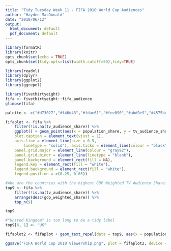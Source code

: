 ```yaml
---
title: "Tidy Tuesday Week 11 - FIFA 2010 World Cup Audiences"
author: "Hayden MacDonald"
date: "2018/06/12"
output:
  html_document: default
  pdf_document: default
---
```


```r
library(formatR)
library(knitr)
opts_chunk$set(echo = TRUE)
opts_chunk$set(tidy.opts=list(width.cutoff=50),tidy=TRUE)

library(readxl)
library(dplyr)
library(ggplot2)
library(ggrepel)
```

```r
library(fivethirtyeight)
fifa <- fivethirtyeight::fifa_audience
glimpse(fifa)
```

```r
palette <- c("#d73027","#f46d43","#fdae61","#fee090","#abd9e9","#4575b4")

fifaplot <- fifa %>%
    filter(!is.na(tv_audience_share)) %>%
    ggplot() + geom_point(aes(x = population_share, y = tv_audience_share, size = gdp_weighted_share, color = confederation)) + scale_x_log10() + labs(title = "FIFA World Cup 2010 Viewership", subtitle = "Percent share of global TV audience over log percent share of global population", x = "Log Percent Share of Global Population", y = "Percent TV Audience Share") + scale_colour_manual(name = "Confederation", values = palette) + scale_size_continuous(name = "GDP Weighted TV Audience Share (%)") + theme(plot.subtitle = element_text(vjust = 1), 
    plot.caption = element_text(vjust = 1), 
    axis.line = element_line(size = 0.5, 
        linetype = "solid"), axis.ticks = element_line(colour = "black"), 
    panel.grid.major = element_line(colour = "gray92"), 
    panel.grid.minor = element_line(linetype = "blank"), 
    panel.background = element_rect(fill = NA), 
    legend.key = element_rect(fill = "white"), 
    legend.background = element_rect(fill = "white"),
    legend.position = c(0.25, 0.65))
```
\pagebreak
```r
#Who are the countries with the highest GDP Weighted TV Audience Share?
top9 <- fifa %>%
    filter(!is.na(tv_audience_share)) %>%
    arrange(desc(gdp_weighted_share)) %>%
    top_n(9)

top9

#"United Kingdom" is too long to be a tidy label
top9[6, 1] <- "UK"

fifaplot2 <- fifaplot + geom_text_repel(data = top9, aes(x = population_share, y = tv_audience_share, label = country), box.padding = 1.5, point.padding = 0.6)
```

```r
ggsave("FIFA World Cup 2010 Viewership.png", plot = fifaplot2, device = "png", dpi = 300, path = "C:/Users/Hayden/Documents/hmd-tidy-tuesday/week11")
```




